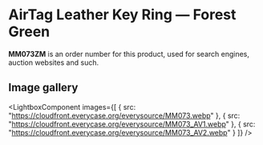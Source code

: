 
# AirTag Leather Key Ring — Forest Green

<Callout type='info' emoji='👉🏻'>**MM073ZM** is an order number for this product, used for search engines, auction websites and such.</Callout>

## Image gallery

<LightboxComponent
    images={[
      {
        src: "https://cloudfront.everycase.org/everysource/MM073.webp"
      },
      {
        src: "https://cloudfront.everycase.org/everysource/MM073_AV1.webp"
      },
      {
        src: "https://cloudfront.everycase.org/everysource/MM073_AV2.webp"
      }
    ]}
  />
